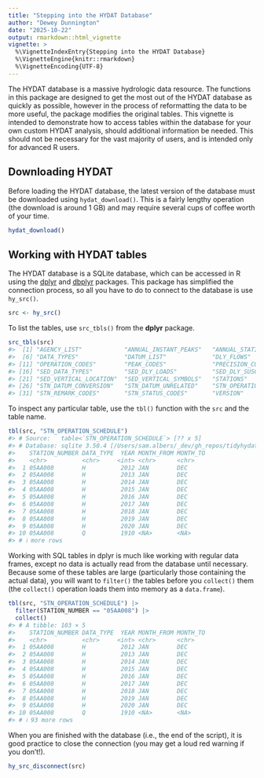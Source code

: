 ```yaml
---
title: "Stepping into the HYDAT Database"
author: "Dewey Dunnington"
date: "2025-10-22"
output: rmarkdown::html_vignette
vignette: >
  %\VignetteIndexEntry{Stepping into the HYDAT Database}
  %\VignetteEngine{knitr::rmarkdown}
  %\VignetteEncoding{UTF-8}
---
```




The HYDAT database is a massive hydrologic data resource. The functions in this package are designed to get the most out of the HYDAT database as quickly as possible, however in the process of reformatting the data to be more useful, the package modifies the original tables. This vignette is intended to demonstrate how to access tables within the database for your own custom HYDAT analysis, should additional information be needed. This should not be necessary for the vast majority of users, and is intended only for advanced R users.

## Downloading HYDAT

Before loading the HYDAT database, the latest version of the database must be downloaded using `hydat_download()`. This is a fairly lengthy operation (the download is around 1 GB) and may require several cups of coffee worth of your time.


``` r
hydat_download()
```



## Working with HYDAT tables

The HYDAT database is a SQLite database, which can be accessed in R using the [dplyr](https://dplyr.tidyverse.org/) and [dbplyr](https://dbplyr.tidyverse.org/) packages. This package has simplified the connection process, so all you have to do to connect to the database is use `hy_src()`.


``` r
src <- hy_src()
```

To list the tables, use `src_tbls()` from the **dplyr** package.


``` r
src_tbls(src)
#>  [1] "AGENCY_LIST"            "ANNUAL_INSTANT_PEAKS"   "ANNUAL_STATISTICS"      "CONCENTRATION_SYMBOLS"  "DATA_SYMBOLS"          
#>  [6] "DATA_TYPES"             "DATUM_LIST"             "DLY_FLOWS"              "DLY_LEVELS"             "MEASUREMENT_CODES"     
#> [11] "OPERATION_CODES"        "PEAK_CODES"             "PRECISION_CODES"        "REGIONAL_OFFICE_LIST"   "SAMPLE_REMARK_CODES"   
#> [16] "SED_DATA_TYPES"         "SED_DLY_LOADS"          "SED_DLY_SUSCON"         "SED_SAMPLES"            "SED_SAMPLES_PSD"       
#> [21] "SED_VERTICAL_LOCATION"  "SED_VERTICAL_SYMBOLS"   "STATIONS"               "STN_DATA_COLLECTION"    "STN_DATA_RANGE"        
#> [26] "STN_DATUM_CONVERSION"   "STN_DATUM_UNRELATED"    "STN_OPERATION_SCHEDULE" "STN_REGULATION"         "STN_REMARKS"           
#> [31] "STN_REMARK_CODES"       "STN_STATUS_CODES"       "VERSION"
```

To inspect any particular table, use the `tbl()` function with the `src` and the table name.


``` r
tbl(src, "STN_OPERATION_SCHEDULE")
#> # Source:   table<`STN_OPERATION_SCHEDULE`> [?? x 5]
#> # Database: sqlite 3.50.4 [/Users/sam.albers/_dev/gh_repos/tidyhydat/inst/test_db/tinyhydat.sqlite3]
#>    STATION_NUMBER DATA_TYPE  YEAR MONTH_FROM MONTH_TO
#>    <chr>          <chr>     <int> <chr>      <chr>   
#>  1 05AA008        H          2012 JAN        DEC     
#>  2 05AA008        H          2013 JAN        DEC     
#>  3 05AA008        H          2014 JAN        DEC     
#>  4 05AA008        H          2015 JAN        DEC     
#>  5 05AA008        H          2016 JAN        DEC     
#>  6 05AA008        H          2017 JAN        DEC     
#>  7 05AA008        H          2018 JAN        DEC     
#>  8 05AA008        H          2019 JAN        DEC     
#>  9 05AA008        H          2020 JAN        DEC     
#> 10 05AA008        Q          1910 <NA>       <NA>    
#> # ℹ more rows
```

Working with SQL tables in dplyr is much like working with regular data frames, except no data is actually read from the database until necessary. Because some of these tables are large (particularly those containing the actual data), you will want to `filter()` the tables before you `collect()` them (the `collect()` operation loads them into memory as a `data.frame`).


``` r
tbl(src, "STN_OPERATION_SCHEDULE") |>
  filter(STATION_NUMBER == "05AA008") |>
  collect()
#> # A tibble: 103 × 5
#>    STATION_NUMBER DATA_TYPE  YEAR MONTH_FROM MONTH_TO
#>    <chr>          <chr>     <int> <chr>      <chr>   
#>  1 05AA008        H          2012 JAN        DEC     
#>  2 05AA008        H          2013 JAN        DEC     
#>  3 05AA008        H          2014 JAN        DEC     
#>  4 05AA008        H          2015 JAN        DEC     
#>  5 05AA008        H          2016 JAN        DEC     
#>  6 05AA008        H          2017 JAN        DEC     
#>  7 05AA008        H          2018 JAN        DEC     
#>  8 05AA008        H          2019 JAN        DEC     
#>  9 05AA008        H          2020 JAN        DEC     
#> 10 05AA008        Q          1910 <NA>       <NA>    
#> # ℹ 93 more rows
```

When you are finished with the database (i.e., the end of the script), it is good practice to close the connection (you may get a loud red warning if you don't!).


``` r
hy_src_disconnect(src)
```


